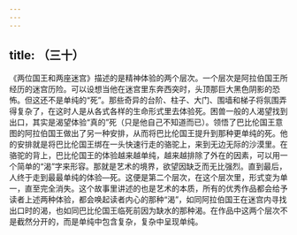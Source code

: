 ```yaml
---
---
---
```

title: （三十）
---




《两位国王和两座迷宫》描述的是精神体验的两个层次。一个层次是阿拉伯国王所经历的迷宫历险。可以设想当他在迷宫里东奔西突时，头顶那巨大黑色阴影的恐怖。但这还不是单纯的“死”。那些奇异的台阶、柱子、大门、围墙和梯子将氛围弄得复杂了，在这时人是从各式各样的生命形式里去体验死。困兽一般的人渴望找到出口，其实是渴望体验“真的”死（只是他自己不知道而已）。领悟了巴比伦国王意图的阿拉伯国王做出了另一种安排，从而将巴比伦国王提升到那种更单纯的死。他的安排就是将巴比伦国王绑在一头快速行走的骆驼上，来到无边无际的沙漠里。在骆驼的背上，巴比伦国王的体验越来越单纯，越来越排除了外在的因素，可以用一个简单的“渴”字来形容。那就是艺术的境界，欲望因缺乏而无比强烈。直到最后，人终于走到最最单纯的体验—死。这便是第二个层次，在这个层次里，形式变为单一，直至完全消失。这个故事里讲述的也是艺术的本质，所有的优秀作品都会给予读者上述两种体验，都会唤起读者内心的那种“渴”，如同阿拉伯国王在迷宫内寻找出口时的渴，也如同巴比伦国王临死前因为缺水的那种渴。在作品中这两个层次不是截然分开的，而是单纯中包含复杂，复杂中呈现单纯。
